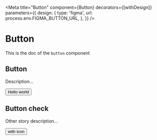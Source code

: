 <!--- Button.stories.mdx --->


<Meta
  title="Button"
  component={Button}
  decorators={[withDesign]}
  parameters={{
    design: {
      type: 'figma',
      url: process.env.FIGMA_BUTTON_URL,
    },
  }}
/>

# Button

This is the doc of the `button` component

## Button

Description...

<Canvas>
  <Story name="base">
    <Button>Hello world</Button>
  </Story>
</Canvas>

## Button check

Other story description...

<Canvas>
  <Story name="with icon">
    <Button>with icon</Button>
  </Story>
</Canvas>
